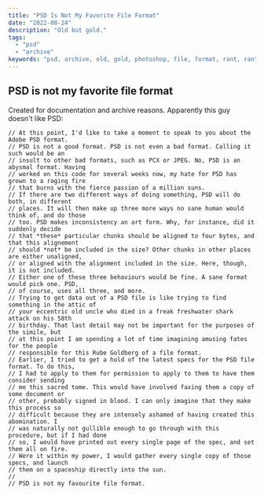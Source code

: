 ```yaml
---
title: "PSD Is Not My Favorite File Format"
date: "2022-08-24"
description: "Old but gold."
tags:
  - "psd"
  - "archive"
keywords: "psd, archive, old, gold, photoshop, file, format, rant, ranting, favorite, jokes, joke, humor, humorus, funny, fun, programming, development"
---
```


## PSD is not my favorite file format

Created for documentation and archive reasons. Apparently this guy doesn't like PSD:

```
// At this point, I'd like to take a moment to speak to you about the Adobe PSD format.
// PSD is not a good format. PSD is not even a bad format. Calling it such would be an
// insult to other bad formats, such as PCX or JPEG. No, PSD is an abysmal format. Having
// worked on this code for several weeks now, my hate for PSD has grown to a raging fire
// that burns with the fierce passion of a million suns.
// If there are two different ways of doing something, PSD will do both, in different
// places. It will then make up three more ways no sane human would think of, and do those
// too. PSD makes inconsistency an art form. Why, for instance, did it suddenly decide
// that *these* particular chunks should be aligned to four bytes, and that this alignement
// should *not* be included in the size? Other chunks in other places are either unaligned,
// or aligned with the alignment included in the size. Here, though, it is not included.
// Either one of these three behaviours would be fine. A sane format would pick one. PSD,
// of course, uses all three, and more.
// Trying to get data out of a PSD file is like trying to find something in the attic of
// your eccentric old uncle who died in a freak freshwater shark attack on his 58th
// birthday. That last detail may not be important for the purposes of the simile, but
// at this point I am spending a lot of time imagining amusing fates for the people
// responsible for this Rube Goldberg of a file format.
// Earlier, I tried to get a hold of the latest specs for the PSD file format. To do this,
// I had to apply to them for permission to apply to them to have them consider sending
// me this sacred tome. This would have involved faxing them a copy of some document or
// other, probably signed in blood. I can only imagine that they make this process so
// difficult because they are intensely ashamed of having created this abomination. I
// was naturally not gullible enough to go through with this procedure, but if I had done
// so, I would have printed out every single page of the spec, and set them all on fire.
// Were it within my power, I would gather every single copy of those specs, and launch
// them on a spaceship directly into the sun.
//
// PSD is not my favourite file format.
```

